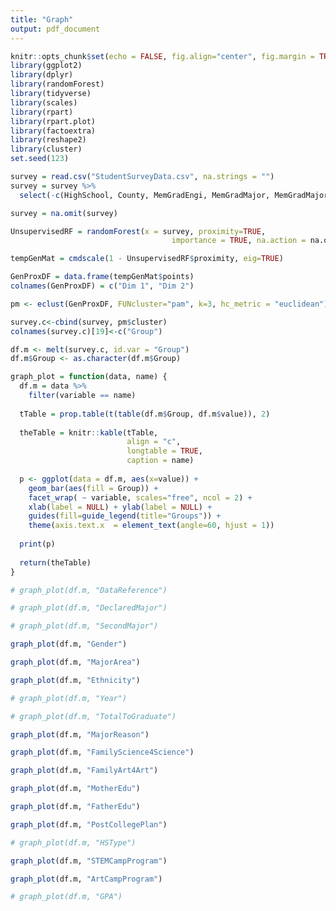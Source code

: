 ```yaml
---
title: "Graph"
output: pdf_document
---
```


```r
knitr::opts_chunk$set(echo = FALSE, fig.align="center", fig.margin = TRUE, out.width = "76%", results='asis', message=FALSE)
library(ggplot2)
library(dplyr)
library(randomForest)
library(tidyverse)
library(scales)
library(rpart)
library(rpart.plot)
library(factoextra)
library(reshape2)
library(cluster)
set.seed(123)

survey = read.csv("StudentSurveyData.csv", na.strings = "")
survey = survey %>%
  select(-c(HighSchool, County, MemGradEngi, MemGradMajor, MemGradMajorYesNo, MemGradEngiYesNo))

survey = na.omit(survey)

UnsupervisedRF = randomForest(x = survey, proximity=TRUE, 
                                    importance = TRUE, na.action = na.omit)

tempGenMat = cmdscale(1 - UnsupervisedRF$proximity, eig=TRUE)

GenProxDF = data.frame(tempGenMat$points)
colnames(GenProxDF) = c("Dim 1", "Dim 2")

pm <- eclust(GenProxDF, FUNcluster="pam", k=3, hc_metric = "euclidean")

survey.c<-cbind(survey, pm$cluster)
colnames(survey.c)[19]<-c("Group")

df.m <- melt(survey.c, id.var = "Group")
df.m$Group <- as.character(df.m$Group)

graph_plot = function(data, name) {
  df.m = data %>%
    filter(variable == name)
  
  tTable = prop.table(t(table(df.m$Group, df.m$value)), 2)
  
  theTable = knitr::kable(tTable,
                          align = "c",
                          longtable = TRUE,
                          caption = name)
  
  p <- ggplot(data = df.m, aes(x=value)) +
    geom_bar(aes(fill = Group)) +
    facet_wrap( ~ variable, scales="free", ncol = 2) +
    xlab(label = NULL) + ylab(label = NULL) +
    guides(fill=guide_legend(title="Groups")) + 
    theme(axis.text.x  = element_text(angle=60, hjust = 1))
  
  print(p) 
  
  return(theTable)
}
```

```r
# graph_plot(df.m, "DataReference")
```

<!-- \newpage -->

```r
# graph_plot(df.m, "DeclaredMajor")
```

<!-- \newpage -->

```r
# graph_plot(df.m, "SecondMajor")
```

<!-- \newpage -->

```r
graph_plot(df.m, "Gender")
```

\newpage

```r
graph_plot(df.m, "MajorArea")
```

\newpage

```r
graph_plot(df.m, "Ethnicity")
```

\newpage

```r
# graph_plot(df.m, "Year")
```

<!-- \newpage -->

```r
# graph_plot(df.m, "TotalToGraduate")
```

<!-- \newpage -->

```r
graph_plot(df.m, "MajorReason")
```

\newpage

```r
graph_plot(df.m, "FamilyScience4Science")
```

\newpage

```r
graph_plot(df.m, "FamilyArt4Art")
```

\newpage

```r
graph_plot(df.m, "MotherEdu")
```

\newpage

```r
graph_plot(df.m, "FatherEdu")
```

\newpage

```r
graph_plot(df.m, "PostCollegePlan")
```

\newpage

```r
# graph_plot(df.m, "HSType")
```

<!-- \newpage -->

```r
graph_plot(df.m, "STEMCampProgram")
```

\newpage

```r
graph_plot(df.m, "ArtCampProgram")
```

<!-- \newpage -->

```r
# graph_plot(df.m, "GPA")
```





